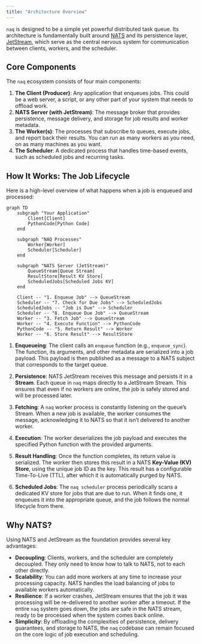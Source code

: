 ```yaml
---
title: "Architecture Overview"
---
```


`naq` is designed to be a simple yet powerful distributed task queue. Its architecture is fundamentally built around [NATS](https://nats.io) and its persistence layer, [JetStream](https://docs.nats.io/jetstream/jetstream), which serve as the central nervous system for communication between clients, workers, and the scheduler.

## Core Components

The `naq` ecosystem consists of four main components:

1.  **The Client (Producer)**: Any application that enqueues jobs. This could be a web server, a script, or any other part of your system that needs to offload work.
2.  **NATS Server (with JetStream)**: The message broker that provides persistence, message delivery, and storage for job results and worker metadata.
3.  **The Worker(s)**: The processes that subscribe to queues, execute jobs, and report back their results. You can run as many workers as you need, on as many machines as you want.
4.  **The Scheduler**: A dedicated process that handles time-based events, such as scheduled jobs and recurring tasks.

## How It Works: The Job Lifecycle

Here is a high-level overview of what happens when a job is enqueued and processed:


```mermaid
graph TD
    subgraph "Your Application"
        Client[Client]
        PythonCode[Python Code]
    end

    subgraph "NAQ Processes"
        Worker[Worker]
        Scheduler[Scheduler]
    end

    subgraph "NATS Server (JetStream)"
        QueueStream[Queue Stream]
        ResultStore[Result KV Store]
        ScheduledJobs[Scheduled Jobs KV]
    end

    Client -- "1. Enqueue Job" --> QueueStream
    Scheduler -- "7. Check for Due Jobs" --> ScheduledJobs
    ScheduledJobs -- "Job is Due" --> Scheduler
    Scheduler -- "8. Enqueue Due Job" --> QueueStream
    Worker -- "3. Fetch Job" --> QueueStream
    Worker -- "4. Execute Function" --> PythonCode
    PythonCode -- "5. Return Result" --> Worker
    Worker -- "6. Store Result" --> ResultStore
```

1.  **Enqueueing**: The client calls an `enqueue` function (e.g., `enqueue_sync`). The function, its arguments, and other metadata are serialized into a job payload. This payload is then published as a message to a NATS subject that corresponds to the target queue.

2.  **Persistence**: NATS JetStream receives this message and persists it in a **Stream**. Each queue in `naq` maps directly to a JetStream Stream. This ensures that even if no workers are online, the job is safely stored and will be processed later.

3.  **Fetching**: A `naq` worker process is constantly listening on the queue's Stream. When a new job is available, the worker consumes the message, acknowledging it to NATS so that it isn't delivered to another worker.

4.  **Execution**: The worker deserializes the job payload and executes the specified Python function with the provided arguments.

5.  **Result Handling**: Once the function completes, its return value is serialized. The worker then stores this result in a NATS **Key-Value (KV) Store**, using the unique job ID as the key. This result has a configurable Time-To-Live (TTL), after which it is automatically purged by NATS.

6.  **Scheduled Jobs**: The `naq scheduler` process periodically scans a dedicated KV store for jobs that are due to run. When it finds one, it enqueues it into the appropriate queue, and the job follows the normal lifecycle from there.

## Why NATS?

Using NATS and JetStream as the foundation provides several key advantages:

-   **Decoupling**: Clients, workers, and the scheduler are completely decoupled. They only need to know how to talk to NATS, not to each other directly.
-   **Scalability**: You can add more workers at any time to increase your processing capacity. NATS handles the load balancing of jobs to available workers automatically.
-   **Resilience**: If a worker crashes, JetStream ensures that the job it was processing will be re-delivered to another worker after a timeout. If the entire `naq` system goes down, the jobs are safe in the NATS stream, ready to be processed when the system comes back online.
-   **Simplicity**: By offloading the complexities of persistence, delivery guarantees, and storage to NATS, the `naq` codebase can remain focused on the core logic of job execution and scheduling.